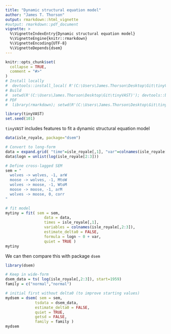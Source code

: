 ```yaml
---
title: "Dynamic structural equation model"
author: "James T. Thorson"
output: rmarkdown::html_vignette
#output: rmarkdown::pdf_document
vignette: >
  %\VignetteIndexEntry{Dynamic structural equation model}
  %\VignetteEngine{knitr::rmarkdown}
  %\VignetteEncoding{UTF-8}
  %\VignetteDepends{dsem}
---
```


```r
knitr::opts_chunk$set(
  collapse = TRUE,
  comment = "#>"
)
# Install locally
#  devtools::install_local( R'(C:\Users\James.Thorson\Desktop\Git\tinyVAST)', force=TRUE )
# Build
#  setwd(R'(C:\Users\James.Thorson\Desktop\Git\tinyVAST)'); devtools::build_rmd("vignettes/dsem.Rmd")
# PDF
#  library(rmarkdown); setwd(R'(C:\Users\James.Thorson\Desktop\Git\tinyVAST)'); render( "vignettes/dsem.Rmd", pdf_document())
```

```r
library(tinyVAST)
set.seed(101)
```

`tinyVAST` includes features to fit a dynamic structural equation model

```r
data(isle_royale, package="dsem")

# Convert to long-form
data = expand.grid( "time"=isle_royale[,1], "var"=colnames(isle_royale[,2:3]) )
data$logn = unlist(log(isle_royale[2:3]))

# Define cross-lagged SEM
sem = "
  wolves -> wolves, -1, arW
  moose -> wolves, -1, MtoW
  wolves -> moose, -1, WtoM
  moose -> moose, -1, arM
  wolves -> moose, 0, corr
"

# fit model
mytiny = fit( sem = sem,
                 data = data,
                 times = isle_royale[,1],
                 variables = colnames(isle_royale[,2:3]),
                 estimate_delta0 = FALSE,
                 formula = logn ~ 0 + var,
                 quiet = TRUE )
mytiny
```

We can then compare this with package `dsem`

```r
library(dsem)

# Keep in wide-form
dsem_data = ts( log(isle_royale[,2:3]), start=1959)
family = c("normal","normal")

# initial first without delta0 (to improve starting values)
mydsem = dsem( sem = sem,
             tsdata = dsem_data,
             estimate_delta0 = FALSE,
             quiet = TRUE,
             getsd = FALSE,
             family = family )
mydsem
```


